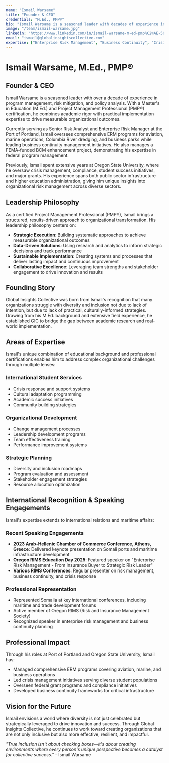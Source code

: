 ```yaml
---
name: "Ismail Warsame"
title: "Founder & CEO"
credentials: "M.Ed., PMP®"
bio: "Ismail Warsame is a seasoned leader with decades of experience in program management, risk mitigation, and policy analysis. Currently serving as Senior Risk Analyst and Enterprise Risk Manager at the Port of Portland, he oversees ERM programs for aviation, marine operations, Columbia River dredging, and business parks while leading business continuity management. Previously, he spent extensive years at Oregon State University overseeing crisis management, compliance, and student success initiatives."
image: "/team/ismail-warsame.jpg"
linkedin: "https://www.linkedin.com/in/ismail-warsame-m-ed-pmp%C2%AE-5060b510/"
email: "ismail@globalinsightscollective.com"
expertise: ["Enterprise Risk Management", "Business Continuity", "Crisis Management", "Project Management", "Policy Analysis", "International Relations"]
---
```


# Ismail Warsame, M.Ed., PMP®
## Founder & CEO

Ismail Warsame is a seasoned leader with over a decade of experience in program management, risk mitigation, and policy analysis. With a Master's in Education (M.Ed.) and Project Management Professional (PMP®) certification, he combines academic rigor with practical implementation expertise to drive measurable organizational outcomes.

Currently serving as Senior Risk Analyst and Enterprise Risk Manager at the Port of Portland, Ismail oversees comprehensive ERM programs for aviation, marine operations, Columbia River dredging, and business parks while leading business continuity management initiatives. He also manages a FEMA-funded BCM enhancement project, demonstrating his expertise in federal program management.

Previously, Ismail spent extensive years at Oregon State University, where he oversaw crisis management, compliance, student success initiatives, and major grants. His experience spans both public sector infrastructure and higher education administration, giving him unique insights into organizational risk management across diverse sectors.

## Leadership Philosophy

As a certified Project Management Professional (PMP®), Ismail brings a structured, results-driven approach to organizational transformation. His leadership philosophy centers on:

- **Strategic Execution**: Building systematic approaches to achieve measurable organizational outcomes
- **Data-Driven Solutions**: Using research and analytics to inform strategic decisions and track performance
- **Sustainable Implementation**: Creating systems and processes that deliver lasting impact and continuous improvement
- **Collaborative Excellence**: Leveraging team strengths and stakeholder engagement to drive innovation and results

## Founding Story

Global Insights Collective was born from Ismail's recognition that many organizations struggle with diversity and inclusion not due to lack of intention, but due to lack of practical, culturally-informed strategies. Drawing from his M.Ed. background and extensive field experience, he established GIC to bridge the gap between academic research and real-world implementation.

## Areas of Expertise

Ismail's unique combination of educational background and professional certifications enables him to address complex organizational challenges through multiple lenses:

### International Student Services
- Crisis response and support systems
- Cultural adaptation programming
- Academic success initiatives
- Community building strategies

### Organizational Development
- Change management processes
- Leadership development programs
- Team effectiveness training
- Performance improvement systems

### Strategic Planning
- Diversity and inclusion roadmaps
- Program evaluation and assessment
- Stakeholder engagement strategies
- Resource allocation optimization

## International Recognition & Speaking Engagements

Ismail's expertise extends to international relations and maritime affairs:

### Recent Speaking Engagements
- **2023 Arab-Hellenic Chamber of Commerce Conference, Athens, Greece**: Delivered keynote presentation on Somali ports and maritime infrastructure development
- **Oregon RIMS Education Day 2025**: Featured speaker on "Enterprise Risk Management - From Insurance Buyer to Strategic Risk Leader"
- **Various RIMS Conferences**: Regular presenter on risk management, business continuity, and crisis response

### Professional Representation
- Represented Somalia at key international conferences, including maritime and trade development forums
- Active member of Oregon RIMS (Risk and Insurance Management Society)
- Recognized speaker in enterprise risk management and business continuity planning

## Professional Impact

Through his roles at Port of Portland and Oregon State University, Ismail has:
- Managed comprehensive ERM programs covering aviation, marine, and business operations
- Led crisis management initiatives serving diverse student populations
- Overseen federal grant programs and compliance initiatives
- Developed business continuity frameworks for critical infrastructure

## Vision for the Future

Ismail envisions a world where diversity is not just celebrated but strategically leveraged to drive innovation and success. Through Global Insights Collective, he continues to work toward creating organizations that are not only inclusive but also more effective, resilient, and impactful.

*"True inclusion isn't about checking boxes—it's about creating environments where every person's unique perspective becomes a catalyst for collective success."* - Ismail Warsame
